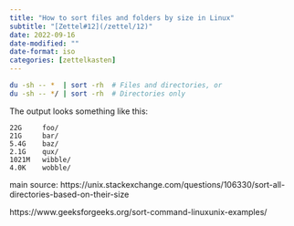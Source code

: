 ```yaml
---
title: "How to sort files and folders by size in Linux"
subtitle: "[Zettel#12](/zettel/12)"
date: 2022-09-16
date-modified: ""
date-format: iso
categories: [zettelkasten]
---
```

```bash
du -sh -- *  | sort -rh  # Files and directories, or
du -sh -- */ | sort -rh  # Directories only
```

The output looks something like this:

```
22G     foo/
21G     bar/
5.4G    baz/
2.1G    qux/
1021M   wibble/
4.0K    wobble/
```

main source: https://unix.stackexchange.com/questions/106330/sort-all-directories-based-on-their-size

https://www.geeksforgeeks.org/sort-command-linuxunix-examples/
